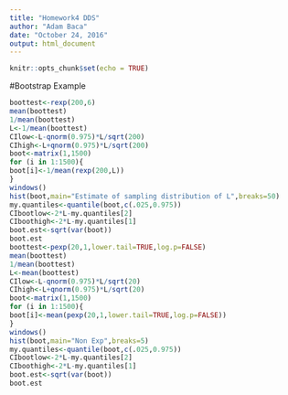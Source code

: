 ```yaml
---
title: "Homework4 DDS"
author: "Adam Baca"
date: "October 24, 2016"
output: html_document
---
```


```r
knitr::opts_chunk$set(echo = TRUE)
```

#Bootstrap Example



```r
boottest<-rexp(200,6)
mean(boottest)
1/mean(boottest)
L<-1/mean(boottest)
CIlow<-L-qnorm(0.975)*L/sqrt(200)
CIhigh<-L+qnorm(0.975)*L/sqrt(200)
boot<-matrix(1,1500)
for (i in 1:1500){
boot[i]<-1/mean(rexp(200,L))
}
windows()
hist(boot,main="Estimate of sampling distribution of L",breaks=50)
my.quantiles<-quantile(boot,c(.025,0.975))
CIbootlow<-2*L-my.quantiles[2]
CIboothigh<-2*L-my.quantiles[1]
boot.est<-sqrt(var(boot))
boot.est
boottest<-pexp(20,1,lower.tail=TRUE,log.p=FALSE)
mean(boottest)
1/mean(boottest)
L<-mean(boottest)
CIlow<-L-qnorm(0.975)*L/sqrt(20)
CIhigh<-L+qnorm(0.975)*L/sqrt(20)
boot<-matrix(1,1500)
for (i in 1:1500){
boot[i]<-mean(pexp(20,1,lower.tail=TRUE,log.p=FALSE))
}
windows()
hist(boot,main="Non Exp",breaks=5)
my.quantiles<-quantile(boot,c(.025,0.975))
CIbootlow<-2*L-my.quantiles[2]
CIboothigh<-2*L-my.quantiles[1]
boot.est<-sqrt(var(boot))
boot.est
```




